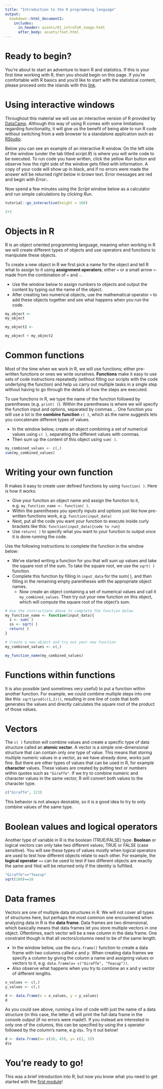 ```yaml
---
title: "Introduction to the R programming language"
output:
  bookdown::html_document2:
    includes:
      in_header: assets/01_introToR_image.html
      after_body: assets/foot.html
---
```

# Ready to begin? 
You’re about to start an adventure to learn R and statistics. If this is your first time working with R, then you should begin on this page. If you’re comfortable with R basics and you’d like to start with the statistical content, please proceed onto the islands with this [link](02_bellCurve.html).

# Using interactive windows
Throughout this material we will use an interactive version of R provided by [DataCamp](https://www.datacamp.com/). Although this way of using R comes with some limitations regarding functionality, it will give us the benefit of being able to run R code without switching from a web browser to a standalone application such as [RStudio](https://www.rstudio.com/). 

Below you can see an example of an interactive R window. On the left side of the window (under the tab titled *script.R*) is where you will write code to be executed. To run code you have written, click the yellow *Run* button and observe how the right side of the window gets filled with information. A copy of your code will show up in black, and if no errors were made the answer will be returned right below in brown text. Error messages are red and begin with *Error:*. 

Now spend a few minutes using the *Script* window below as a calculator and run simple calculations by clicking *Run*.


```r
tutorial::go_interactive(height = 160)
```

```r
2+3
```

# Objects in R
R is an object oriented programming language, meaning when working in R we will create different types of objects and use operators and functions to manipulate these objects. 

To create a new object in R we first pick a name for the object and tell R what to assign to it using **assignment operators**; either `=` or a small arrow `<-` made from the combination of `<` and `-`. 

* Use the window below to assign numbers to objects and output the content by typing out the name of the object.
* After creating two numerical objects, use the mathematical operator `+` to add these objects together and see what happens when you run the code.

```r
my_object <- 
my_object

my_object2 <- 

my_object + my_object2
```

# Common functions
Most of the time when we work in R, we will use functions; either pre-written functions or ones we write ourselves. **Functions** make it easy to use sets of code instructions repeatedly (without filling our scripts with the code underlying the function) and help us carry out multiple tasks in a single step without having to go through the details of how the steps are executed. 

To use functions in R, we type the name of the function followed by parentheses (e.g. `print( )`). Within the parentheses is where we will specify the function input and options, separated by commas `,`. One function you will use a lot is the **combine function** `c( )`, which as the name suggests lets you concatenate different types of values. 

* In the window below, create an object combining a set of numerical values using `c( )`, separating the different values with commas. 
* Then sum up the content of this object using `sum( )`.


```r
my_combined_values <- c(,) 
sum(my_combined_values)
```

# Writing your own function
R makes it easy to create user defined functions by using `function( )`. Here is how it works:

  * Give your function an object name and assign the function to it, e.g. `my_function_name <- function( )`. 
  * Within the parentheses you specify inputs and options just like how pre-written functions work, e.g. `function(input_data)`
  * Next, put all the code you want your function to execute inside curly brackets like this: `function(input_data){code to run}`
  * Use `return( )` to specify what you want to your function to output once it is done running the code. 
  
Use the following instructions to complete the function in the window below:

  * We've started writing a function for you that will sum up values and take the square root of the sum. To take the square root, we use the `sqrt( )` function.  
  * Complete this function by filling in `input_data` for the sum( ), and then filling in the remaining empty parentheses with the appropriate object names.
    * Now create an object containing a set of numerical values and call it `my_combined_values`. Then try out your new function on this object, which will compute the square root of the object's sum.


```r
# Use the instructions above to complete the function below
my_function_name <- function(input_data){
  s <- sum( )
  ss <- sqrt( )
  return( )
}

# Create a new object and try out your new function
my_combined_values <- c(,) 

my_function_name(my_combined_values)
```

# Functions within functions
It is also possible (and sometimes very useful) to put a function within another function. For example, we could combine multiple steps into one like this: `sqrt(prod(c(1,2)))`, resulting in one line of code that both generates the values and directly calculates the square root of the product of those values.

# Vectors
The `c( )` function will combine values and create a specific type of data structure called an **atomic vector**. A vector is a simple one-dimensional structure that can contain only one type of value. This means that storing multiple numeric values in a vector, as we have already done, works just fine. But there are other types of values that can be used in R, for example **character** values. These values are created by putting text or numbers within quotes such as `"Giraffe"`. If we try to combine numeric and character values in the same vector, R will convert both values to the character type.  

```r
c("Giraffe", 123)
```

This behavior is not always desirable, so it is a good idea to try to only combine values of the same type.

# Boolean values and logical operators
Another type of variable in R is the boolean (TRUE/FALSE) type. **Boolean** or logical vectors can only take two different values; TRUE or FALSE (case sensitive). You will see these types of values mostly when logical operators are used to test how different objects relate to each other. For example, the **logical operator** `==` can be used to test if two different objects are exactly the same and `TRUE` will be returned only if the identity is fulfilled.


```r
"Giraffe"=="Teacup"
sqrt(100)==10
```


# Data frames
Vectors are one of multiple data structures in R. We will not cover all types of structures here, but perhaps the most common one encountered when analyzing data in R is the **data frame**. Data frames are two dimensional, which basically means that data frames let you store multiple vectors in one object. Oftentimes, each vector will be a new column in the data frame. One constraint though is that all vectors/columns need to be of the same length. 

* In the window below, use the `data.frame()` function to create a data frame with two columns called *x* and *y*. When creating data frames we specify a column by giving the column a name and assigning values or vectors to it, e.g. `data.frame(x= c("Giraffe", "Teacup"))`. 
* Also observe what happens when you try to combine an x and y vector of different lengths. 

```r
x_values <- c(,)
y_values <- c(,)

d <- data.frame(x = x_values, y = y_values)
d
```

As you could see above, running a line of code with just the name of a data structure (in this case, the letter *d*) will print the full data frame in the console output (if no errors were made!). If you instead are interested in only one of the columns, this can be specified by using the `$` operator followed by the column's name, e.g `d$x`. Try it out below!

```r
d <- data.frame(x= c(10, 45), y= c(2, 5))
d$x
```

# You're ready to go! 
This was a brief introduction into R, but now you know what you need to get started with the [first module](02_bellCurve.html)! 

